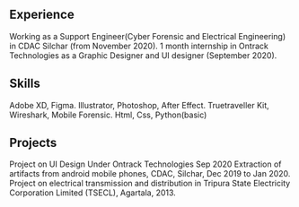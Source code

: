 ## Experience

<ProjectCard title="Support Engineer"  bg="linear-gradient(to right, #D4145A 0%, #FBB03B 100%)">
Working as a Support Engineer(Cyber Forensic and Electrical Engineering) in CDAC Silchar (from November 2020).
</ProjectCard>

<ProjectCard title="Graphic Designer and UI designer"  bg="linear-gradient(to right, #D4145A 0%, #FBB03B 100%)">
1 month internship in Ontrack Technologies as a Graphic Designer and UI designer (September
2020).
</ProjectCard>

## Skills

<ProjectCard title="UI Design"  bg="linear-gradient(to right, #D4145A 0%, #FBB03B 100%)">
Adobe XD, Figma.
</ProjectCard>

<ProjectCard title="Graphic Design"  bg="linear-gradient(to right, #D4145A 0%, #FBB03B 100%)">
Illustrator, Photoshop, After Effect.
</ProjectCard>

<ProjectCard title="Cyber Forensic"  bg="linear-gradient(to right, #D4145A 0%, #FBB03B 100%)">
Truetraveller Kit, Wireshark, Mobile Forensic.
</ProjectCard>

<ProjectCard title="Programming Language"  bg="linear-gradient(to right, #D4145A 0%, #FBB03B 100%)">
Html, Css, Python(basic)
</ProjectCard>

## Projects

<ProjectCard title="Ontrack Technologies"  bg="linear-gradient(to right, #D4145A 0%, #FBB03B 100%)">
Project on UI Design Under Ontrack Technologies Sep 2020
</ProjectCard>


<ProjectCard title="CDAC Silchar"  bg="linear-gradient(to right, #D4145A 0%, #FBB03B 100%)">
Extraction of artifacts from android mobile phones, CDAC, Silchar, Dec 2019 to Jan 2020.
</ProjectCard>


<ProjectCard title="College Project"  bg="linear-gradient(to right, #D4145A 0%, #FBB03B 100%)">
Project on electrical transmission and distribution in Tripura State Electricity Corporation Limited (TSECL), Agartala, 2013.
</ProjectCard>